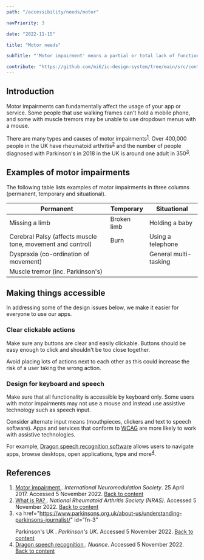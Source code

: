 ```yaml
---
path: "/accessibility/needs/motor"

navPriority: 3

date: "2022-11-15"

title: "Motor needs"

subTitle: "'Motor impairment' means a partial or total lack of function in a body part, usually a limb or limbs."

contribute: "https://github.com/mi6/ic-design-system/tree/main/src/content/structured/accessibility/needs/motor.mdx"
---
```


## Introduction

Motor impairments can fundamentally affect the usage of your app or service. Some people that use walking frames can't hold a mobile phone, and some with muscle tremors may be unable to use dropdown menus with a mouse.

There are many types and causes of motor impairments<sup id="ref-1"><a href="#fn-1">1</a></sup>. Over 400,000 people in the UK have rheumatoid arthritis<sup id="ref-2"><a href="#fn-2">2</a></sup> and the number of people diagnosed with Parkinson's in 2018 in the UK is around one adult in 350<sup id="ref-3"><a href="#fn-3">3</a></sup>.

## Examples of motor impairments

The following table lists examples of motor impairments in three columns (permanent, temporary and situational).

| Permanent                                                  | Temporary   | Situational           |
| ---------------------------------------------------------- | ----------- | --------------------- |
| Missing a limb                                             | Broken limb | Holding a baby        |
| Cerebral Palsy (affects muscle tone, movement and control) | Burn        | Using a telephone     |
| Dyspraxia (co-ordination of movement)                      |             | General multi-tasking |
| Muscle tremor (inc. Parkinson's)                           |             |                       |

## Making things accessible

In addressing some of the design issues below, we make it easier for everyone to use our apps.

### Clear clickable actions

Make sure any buttons are clear and easily clickable. Buttons should be easy enough to click and shouldn't be too close together.

Avoid placing lots of actions next to each other as this could increase the risk of a user taking the wrong action.

### Design for keyboard and speech

Make sure that all functionality is accessible by keyboard only. Some users with motor impairments may not use a mouse and instead use assistive technology such as speech input.

Consider alternate input means (mouthpieces, clickers and text to speech software). Apps and services that conform to [WCAG](/accessibility/requirement/wcag) are more likely to work with assistive technologies.

For example, [Dragon speech recognition software](https://www.nuance.com/en-gb/dragon.html) allows users to navigate apps, browse desktops, open applications, type and more<sup id="ref-4"><a href="#fn-4">4</a></sup>.

## References

1. <a href="https://www.neuromodulation.com/motor-impairment" id="fn-1">
     Motor impairment
   </a>
   .<i> International Neuromodulation Society</i>. 25 April 2017. Accessed 5 November
   2022. <a href="#ref-1">Back to content</a>
2. <a href="https://www.nras.org.uk/what-is-ra-article" id="fn-2">
     What is RA?
   </a>
   .<i> National Rheumatoid Arthritis Society (NRAS)</i>. Accessed 5 November 2022. <a href="#ref-2">
     Back to content
   </a>
3. <a
     href="https://www.parkinsons.org.uk/about-us/understanding-parkinsons-journalist/"
     id="fn-3"
   >
     Parkinson's UK
   </a>
   .<i> Parkinson's UK</i>. Accessed 5 November 2022. <a href="#ref-3">
     Back to content
   </a>
4. <a href="https://www.nuance.com/en-gb/dragon.html" id="fn-4">
     Dragon speech recognition
   </a>
   .<i> Nuance</i>. Accessed 5 November 2022. <a href="#ref-4">
     Back to content
   </a>
